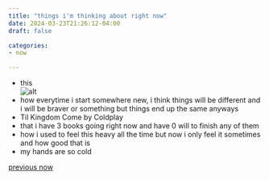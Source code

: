 ```yaml
---
title: "things i'm thinking about right now"
date: 2024-03-23T21:26:12-04:00
draft: false

categories: 
- now

---
```

- this \
![alt](/images/text1.png)
- how everytime i start somewhere new, i think things will be different and i will be braver or something but things end up the same anyways
- Til Kingdom Come by Coldplay
- that i have 3 books going right now and have 0 will to finish any of them
- how i used to feel this heavy all the time but now i only feel it sometimes and how good that is
- my hands are so cold


[previous now](now_012324.qmd)